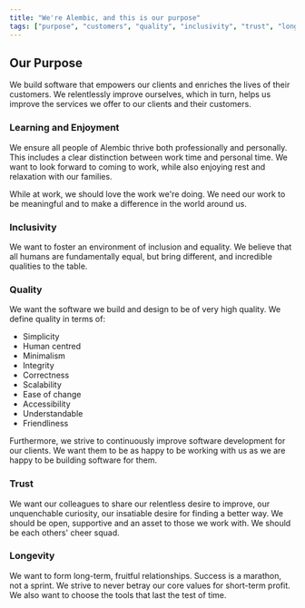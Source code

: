 ```yaml
---
title: "We're Alembic, and this is our purpose"
tags: ["purpose", "customers", "quality", "inclusivity", "trust", "longevity"]
---
```


<h2 className="line">
  <span>Our Purpose</span>
</h2>

We build software that empowers our clients and enriches the
lives of their customers. We relentlessly improve ourselves,
which in turn, helps us improve the services we offer to our clients
and their customers.

### Learning and Enjoyment

We ensure all people of Alembic thrive both professionally and
personally. This includes a clear distinction between work time and
personal time. We want to look forward to coming to work, while also
enjoying rest and relaxation with our families.

While at work, we should love the work we're doing. We need our work
to be meaningful and to make a difference in the world around us.

### Inclusivity

We want to foster an environment of inclusion and equality. We believe
that all humans are fundamentally equal, but bring different, and
incredible qualities to the table.

### Quality

We want the software we build and design to be of very high quality.
We define quality in terms of:

- Simplicity
- Human centred
- Minimalism
- Integrity
- Correctness
- Scalability
- Ease of change
- Accessibility
- Understandable
- Friendliness

Furthermore, we strive to continuously improve software development
for our clients. We want them to be as happy to be working with us as
we are happy to be building software for them.

### Trust

We want our colleagues to share our relentless desire to improve, our
unquenchable curiosity, our insatiable desire for finding a better
way. We should be open, supportive and an asset to those we work with.
We should be each others' cheer squad.

### Longevity

We want to form long-term, fruitful relationships. Success is a
marathon, not a sprint. We strive to never betray our core values for
short-term profit. We also want to choose the tools that last the test
of time.
